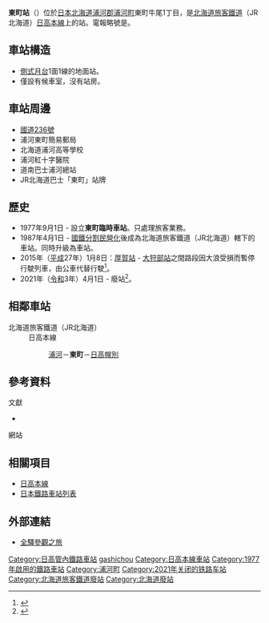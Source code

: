 {{noteTA
|T=zh-tw:東町車站;zh-hk:東町站;zh-cn:东町站;
|1=zh-tw:東町車站;zh-hk:東町站;zh-cn:东町站;}}
{{日本車站資訊
|公司色 = #ccc
|文字色 = 
|站名 = 東町站
|圖片 = Higashicho Station, Hidaka Main Line.jpg
|pxl = 
|圖片說明 = 全景
|日文原名 = 東町
|平假名 = ひがしちょう
|羅馬拼音 =  Higashichō
|副站名 = 
|所屬公司 = [[File:JR_logo_(hokkaido).svg|23px]][[北海道旅客鐵道|北海道旅客鐵道]]（JR北海道）
|所屬路線 = [[日高本線|日高本線]]
|前一站 = [[浦河站|浦河]]
|前一站距離 = 2.1
|後一站距離 = 4.5
|後一站 =  [[日高幌別站|日高幌別]]
|距離 = 132.4
|起點站 = [[苫小牧站|苫小牧]]
|電報略號 = ヒチ
|車站編號 = 
|停站路線數 = 
|所在地 = {{jpn}}[[北海道|北海道]][[浦河郡|浦河郡]][[浦河町|浦河町]]東町牛尾1丁目
|車站構造 = 地面站
|月台配置 = 1面1線
|啟用年月日 = 1977年（[[昭和|昭和]]52年）9月1日
|廢站年月日 = 2021年（[[令和|令和]]3年）4月1日
|乘客人數 = 318
|上下車人次 = 
|統計年度 = 1992
|轉車 = 
|備註 = 無人車站
|全寬備註 = 
}}

'''東町站'''（{{jpn|j=東町駅|hg=ひがしちょうえき|rm=HIgashichō eki|f=y}}）位於[[日本|日本]][[北海道|北海道]][[浦河郡|浦河郡]][[浦河町|浦河町]]東町牛尾1丁目，是[[北海道旅客鐵道|北海道旅客鐵道]]（JR北海道）[[日高本線|日高本線]]上的站。電報略號是'''{{lang|ja|ヒチ}}'''。

== 車站構造 ==
* [[側式月台|側式月台]]1面1線的地面站。
* 僅設有候車室，沒有站房。

== 車站周邊 ==
* [[國道236號|國道236號]]
* 浦河東町簡易郵局
* 北海道浦河高等學校
* 浦河紅十字醫院
* 道南巴士浦河總站
* JR北海道巴士「東町」站牌

== 歷史 ==
* 1977年9月1日 - 設立'''東町臨時車站'''。只處理旅客業務。
* 1987年4月1日 - [[國鐵分割民營化|國鐵分割民營化]]後成為北海道旅客鐵道（JR北海道）轄下的車站。同時升級為車站。
* 2015年（[[平成|平成]]27年）1月8日：[[厚賀站|厚賀站]] - [[大狩部站|大狩部站]]之間路段因大浪受損而暫停行駛列車，由公車代替行駛<ref name="JR">{{Cite press release|url=http://www.jrhokkaido.co.jp/press/2015/150113-3.pdf|archiveurl=https://web.archive.org/web/20150115032522/http://www.jrhokkaido.co.jp/press/2015/150113-3.pdf|format=PDF|language=ja|title=日高線 厚賀〜大狩部間 67k506m 付近における盛土流出について|publisher=北海道旅客鉄道|date=2015-01-13|accessdate=2020-10-30|archivedate=2015-01-15}}</ref>。
* 2021年（[[令和|令和]]3年）4月1日 - 廢站<ref>{{cite news |title=ＪＲ日高線の鵡川・様似間廃止 転換バスの運行開始で記念式典 |url=https://www3.nhk.or.jp/sapporo-news/20210401/7000032436.html |accessdate=2021-04-01 |publisher=NHK |date=2021-04-01 |language=ja |archive-date=2021-04-01 |archive-url=https://web.archive.org/web/20210401033608/https://www3.nhk.or.jp/sapporo-news/20210401/7000032436.html |dead-url=no }}</ref>。

== 相鄰車站 ==
; 北海道旅客鐵道（JR北海道）
: 日高本線
:: [[浦河站|浦河]]－'''東町'''－[[日高幌別站|日高幌別]]

==參考資料==
;文獻
*{{cite book
  | author = 今尾惠介
  | title = {{lang|ja|日本鉄道旅行地図帳 1号・北海道}}
  | publisher = 新潮社
  | series = {{lang|ja|日本鉄道旅行地図帳}}
  | year = 2008
  | isbn = 978-4-10-790019-7
}}
;網站
{{reflist}}

==相關項目==
* [[日高本線|日高本線]]
* [[日本鐵路車站列表|日本鐵路車站列表]]

== 外部連結 ==
* {{ja}}[http://www.tsuchibuta.com/jr-hokkaido/hidakaline/25higashichou/25higashichou.htm 全驛參觀之旅] {{Wayback|url=http://www.tsuchibuta.com/jr-hokkaido/hidakaline/25higashichou/25higashichou.htm |date=20160420214217 }}

{{日高本線}}
{{DEFAULTSORT:Higashicho}}
[[Category:日高管內鐵路車站|Category:日高管內鐵路車站]]
[[Category:日本鐵路車站_Hi|gashichou]]
[[Category:日高本線車站|Category:日高本線車站]]
[[Category:1977年啟用的鐵路車站|Category:1977年啟用的鐵路車站]]
[[Category:浦河町|Category:浦河町]]
[[Category:2021年关闭的铁路车站|Category:2021年关闭的铁路车站]]
[[Category:北海道旅客鐵道廢站|Category:北海道旅客鐵道廢站]]
[[Category:北海道廢站|Category:北海道廢站]]